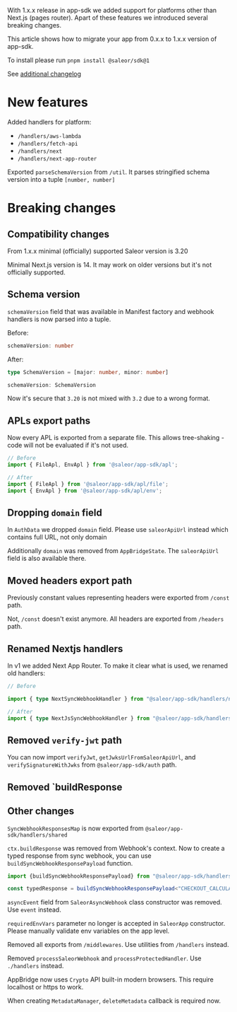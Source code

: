 With 1.x.x release in app-sdk we added support for platforms other than Next.js (pages router). Apart of these features we introduced several breaking changes.

This article shows how to migrate your app from 0.x.x to 1.x.x version of app-sdk.

To install please run `pnpm install @saleor/sdk@1`

See [additional changelog](https://github.com/saleor/app-sdk/releases/tag/v1.0.0)

# New features

Added handlers for platform:
- `/handlers/aws-lambda`
- `/handlers/fetch-api`
- `/handlers/next`
- `/handlers/next-app-router`

Exported `parseSchemaVersion` from `/util`. It parses stringified schema version into a tuple `[number, number]`

# Breaking changes

## Compatibility changes

From 1.x.x minimal (officially) supported Saleor version is 3.20

Minimal Next.js version is 14. It may work on older versions but it's not officially supported.

## Schema version

`schemaVersion` field that was available in Manifest factory and webhook handlers is now parsed into a tuple.

Before:

```typescript
schemaVersion: number
```

After:

```typescript
type SchemaVersion = [major: number, minor: number]

schemaVersion: SchemaVersion
```

Now it's secure that `3.20` is not mixed with `3.2` due to a wrong format.

## APLs export paths

Now every APL is exported from a separate file. This allows tree-shaking - code will not be evaluated if it's not used.

```typescript
// Before
import { FileApl, EnvApl } from '@saleor/app-sdk/apl';

// After
import { FileApl } from '@saleor/app-sdk/apl/file';
import { EnvApl } from '@saleor/app-sdk/apl/env';

```

## Dropping `domain` field

In `AuthData` we dropped `domain` field. Please use `saleorApiUrl` instead which contains full URL, not only domain

Additionally `domain` was removed from `AppBridgeState`. The `saleorApiUrl` field is also available there.

## Moved headers export path

Previously constant values representing headers were exported from `/const` path.

Not, `/const` doesn't exist anymore. All headers are exported from `/headers` path.

## Renamed Nextjs handlers

In v1 we added Next App Router. To make it clear what is used, we renamed old handlers:

```typescript
// Before

import { type NextSyncWebhookHandler } from "@saleor/app-sdk/handlers/next";

// After
import { type NextJsSyncWebhookHandler } from "@saleor/app-sdk/handlers/next";
```

## Removed `verify-jwt` path

You can now import `verifyJwt`, `getJwksUrlFromSaleorApiUrl`, and `verifySignatureWithJwks` from `@saleor/app-sdk/auth` path.

## Removed `buildResponse

## Other changes

`SyncWebhookResponsesMap` is now exported from `@saleor/app-sdk/handlers/shared`

`ctx.buildResponse` was removed from Webhook's context. Now to create a typed response from sync webhook, you can use
`buildSyncWebhookResponsePayload` function.

```typescript
import {buildSyncWebhookResponsePayload} from "@saleor/app-sdk/handlers/shared"

const typedResponse = buildSyncWebhookResponsePayload<"CHECKOUT_CALCULATE_TAXES">({/* Input will be typed here */})
```

`asyncEvent` field from `SaleorAsyncWebhook` class constructor was removed. Use `event` instead.

`requiredEnvVars` parameter no longer is accepted in `SaleorApp` constructor. Please manually validate env variables on the app level.

Removed all exports from `/middlewares`. Use utilities from `/handlers` instead.

Removed `processSaleorWebhook` and `processProtectedHandler`. Use `./handlers` instead.

AppBridge now uses `Crypto` API built-in modern browsers. This require localhost or https to work.

When creating `MetadataManager`, `deleteMetadata` callback is required now.